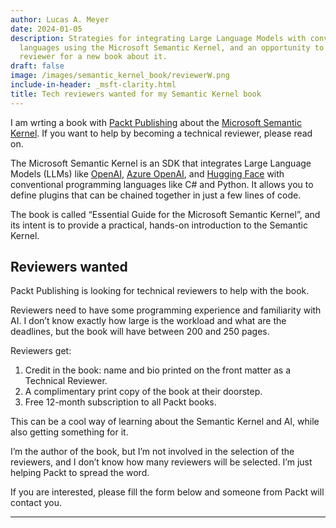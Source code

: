 ```yaml
---
author: Lucas A. Meyer
date: 2024-01-05
description: Strategies for integrating Large Language Models with conventional programming
  languages using the Microsoft Semantic Kernel, and an opportunity to become a technical
  reviewer for a new book about it.
draft: false
image: /images/semantic_kernel_book/reviewerW.png
include-in-header: _msft-clarity.html
title: Tech reviewers wanted for my Semantic Kernel book
---
```

<article data-clarity-region="article">


I am wrting a book with [Packt Publishing](https://www.packtpub.com/) about the [Microsoft Semantic Kernel](https://github.com/microsoft/semantic-kernel). If you want to help by becoming a technical reviewer, please read on.

The Microsoft Semantic Kernel is an SDK that integrates Large Language Models (LLMs) like [OpenAI](https://platform.openai.com/docs/introduction), [Azure OpenAI](https://azure.microsoft.com/en-us/products/ai-services/openai-service), and [Hugging Face](https://huggingface.co/) with conventional programming languages like C# and Python. It allows you to define plugins that can be chained together in just a few lines of code.

The book is called "Essential Guide for the Microsoft Semantic Kernel", and its intent is to provide a practical, hands-on introduction to the Semantic Kernel.

## Reviewers wanted

Packt Publishing is looking for technical reviewers to help with the book. 

Reviewers need to have some programming experience and familiarity with AI. I don't know exactly how large is the workload and what are the deadlines, but the book will have between 200 and 250 pages.

Reviewers get:

1. Credit in the book: name and bio printed on the front matter as a Technical Reviewer.
2. A complimentary print copy of the book at their doorstep.
3. Free 12-month subscription to all Packt books.

This can be a cool way of learning about the Semantic Kernel and AI, while also getting something for it.

:::{.callout-important}
I'm the author of the book, but I'm not involved in the selection of the reviewers, and I don't know how many reviewers will be selected. I'm just helping Packt to spread the word.
:::

If you are interested, please fill the form below and someone from Packt will contact you.

--- 

<script charset="utf-8" type="text/javascript" src="//js.hsforms.net/forms/embed/v2.js"></script>
<script>
  hbspt.forms.create({
    region: "na1",
    portalId: "44798468",
    formId: "202dcfb9-d901-4350-abc3-38c9ebee21bf"
  });
</script>
</article>